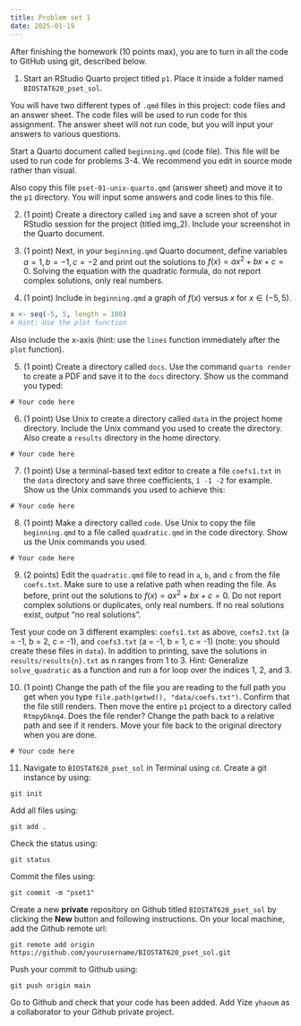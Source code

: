 ```yaml
---
title: Problem set 1 
date: 2025-01-19
---
```


After finishing the homework (10 points max), you are to turn in all the code to GitHub using git, described below.

1. Start an RStudio Quarto project titled `p1`. Place it inside a folder named `BIOSTAT620_pset_sol`. 

You will have two different types of `.qmd` files in this project: code files and an answer sheet. The code files will be used to run code for this assignment. The answer sheet will not run code, but you will input your answers to various questions.

Start a Quarto document called `beginning.qmd` (code file). This file will be used to run code for problems 3-4. We recommend you edit in source mode rather than visual. 

Also copy this file `pset-01-unix-quarto.qmd` (answer sheet) and move it to the `p1` directory. You will input some answers and code lines to this file.

2. (1 point) Create a directory called `img` and save a screen shot of your RStudio session for the project (titled img_2). Include your screenshot in the Quarto document. 

3. (1 point) Next, in your `beginning.qmd` Quarto document, define variables $a=1, b=-1, c=-2$ and print out the solutions to $f(x) = ax^2+bx+c=0$. Solving the equation with the quadratic formula, do not report complex solutions, only real numbers. 

4. (1 point) Include in `beginning.qmd` a graph of $f(x)$ versus $x$ for $x \in (-5,5)$. 

```r
x <- seq(-5, 5, length = 100)
# Hint: Use the plot function
```

Also include the x-axis (hint: use the `lines` function immediately after the `plot` function).

5. (1 point) Create a directory called `docs`. Use the command `quarto render` to create a PDF and save it to the `docs` directory. Show us the command you typed:

```
# Your code here
```

6. (1 point) Use Unix to create a directory called `data` in the project home directory. Include the Unix command you used to create the directory. Also create a `results` directory in the home directory.

```
# Your code here
```

7. (1 point) Use a terminal-based text editor to create a file `coefs1.txt` in the `data` directory and save three coefficients, `1 -1 -2` for example. Show us the Unix commands you used to achieve this:

```
# Your code here
```

8. (1 point) Make a directory called `code`. Use Unix to copy the file `beginning.qmd` to a file called `quadratic.qmd` in the code directory. Show us the Unix commands you used.

```
# Your code here
```

9. (2 points) Edit the `quadratic.qmd` file to read in `a`, `b`, and `c` from the file `coefs.txt`. Make sure to use a relative path when reading the file. As before, print out the solutions to $f(x) = ax^2+bx+c=0$. Do not report complex solutions or duplicates, only real numbers. If no real solutions exist, output "no real solutions".

Test your code on 3 different examples: `coefs1.txt` as above, `coefs2.txt` (a = -1, b = 2, c = -1), and `coefs3.txt` (a = -1, b = 1, c = -1) (note: you should create these files in `data`). In addition to printing, save the solutions in `results/results{n}.txt` as n ranges from 1 to 3. Hint: Generalize `solve_quadratic` as a function and run a for loop over the indices 1, 2, and 3.

10.  (1 point) Change the path of the file you are reading to the full path you get when you type `file.path(getwd(), "data/coefs.txt")`. Confirm that the file still renders. Then move the entire `p1` project to a directory called `RtmpyDknq4`.  Does the file render? Change the path back to a relative path and see if it renders. Move your file back to the original directory when you are done.

```
# Your code here
```

11. Navigate to `BIOSTAT620_pset_sol` in Terminal using `cd`. Create a git instance by using:

```
git init
```

Add all files using:

```
git add .
```

Check the status using:

```
git status
```

Commit the files using:

```
git commit -m "pset1"
```

Create a new **private** repository on Github titled `BIOSTAT620_pset_sol` by clicking the **New** button and following instructions. On your local machine, add the Github remote url:

```
git remote add origin https://github.com/yourusername/BIOSTAT620_pset_sol.git
```

Push your commit to Github using:

```
git push origin main
```

Go to Github and check that your code has been added. Add Yize `yhaoum` as a collaborator to your Github private project.




